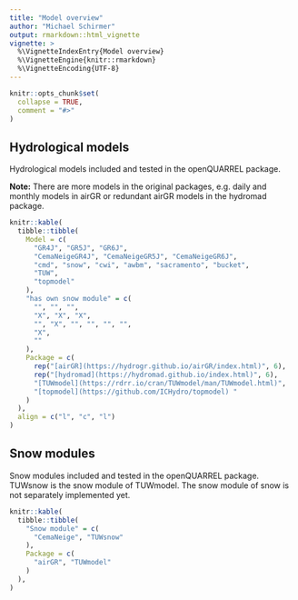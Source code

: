 ```yaml
---
title: "Model overview"
author: "Michael Schirmer"
output: rmarkdown::html_vignette
vignette: >
  %\VignetteIndexEntry{Model overview}
  %\VignetteEngine{knitr::rmarkdown}
  %\VignetteEncoding{UTF-8}
---
```


```r
knitr::opts_chunk$set(
  collapse = TRUE,
  comment = "#>"
)
```

## Hydrological models

Hydrological models included and tested in the openQUARREL package.

**Note:** There are more models in the original packages, e.g. daily and monthly models in airGR or redundant airGR models in the hydromad package.

```r

knitr::kable(
  tibble::tibble(
    Model = c(
      "GR4J", "GR5J", "GR6J",
      "CemaNeigeGR4J", "CemaNeigeGR5J", "CemaNeigeGR6J",
      "cmd", "snow", "cwi", "awbm", "sacramento", "bucket",
      "TUW",
      "topmodel"
    ),
    "has own snow module" = c(
      "", "", "", 
      "X", "X", "X",
      "", "X", "", "", "", "",
      "X",
      ""
    ),
    Package = c(
      rep("[airGR](https://hydrogr.github.io/airGR/index.html)", 6),
      rep("[hydromad](https://hydromad.github.io/index.html)", 6),
      "[TUWmodel](https://rdrr.io/cran/TUWmodel/man/TUWmodel.html)",
      "[topmodel](https://github.com/ICHydro/topmodel) "
    )
  ),
  align = c("l", "c", "l")
)

```



## Snow modules

Snow modules included and tested in the openQUARREL package. TUWsnow is the snow module of TUWmodel. The snow module of snow is not separately implemented yet.

```r

knitr::kable(
  tibble::tibble(
    "Snow module" = c(
      "CemaNeige", "TUWsnow"
    ),
    Package = c(
      "airGR", "TUWmodel"
    )
  ),
)

```

